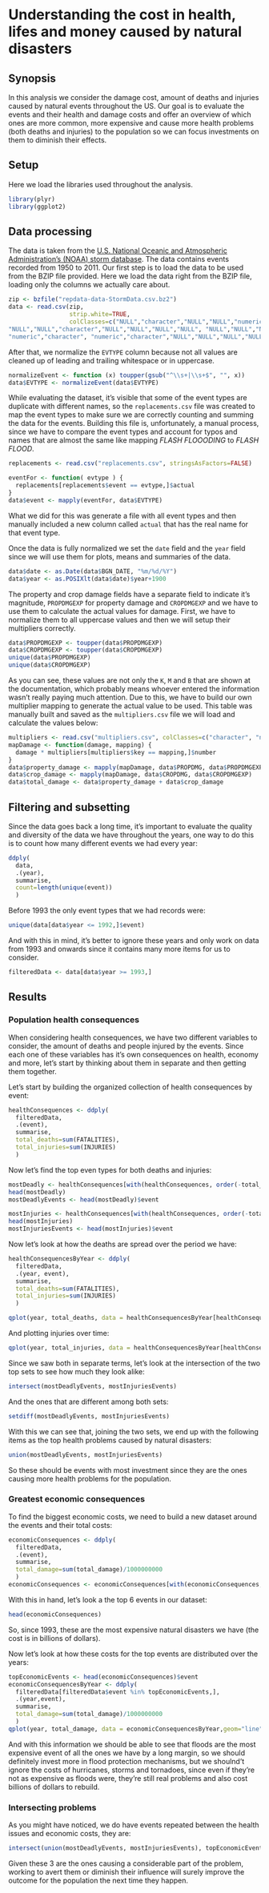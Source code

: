 # Understanding the cost in health, lifes and money caused by natural disasters

## Synopsis

In this analysis we consider the damage cost, amount of deaths and injuries caused by natural events throughout the US. Our goal is to evaluate the events and their health and damage costs and offer an overview of which ones are more common, more expensive and cause more health problems (both deaths and injuries) to the population so we can focus investments on them to diminish their effects.

## Setup

Here we load the libraries used throughout the analysis.

```r
library(plyr)
library(ggplot2)
```

## Data processing

The data is taken from the [U.S. National Oceanic and Atmospheric Administration's (NOAA) storm database](https://d396qusza40orc.cloudfront.net/repdata%2Fdata%2FStormData.csv.bz2). The data contains events recorded from 1950 to 2011. Our first step is to load the data to be used from the BZIP file provided. Here we load the data right from the BZIP file, loading only the columns we actually care about.

```r
zip <- bzfile("repdata-data-StormData.csv.bz2")
data <- read.csv(zip, 
                 strip.white=TRUE, 
                 colClasses=c("NULL","character","NULL","NULL","numeric","character","character","character", "NULL",
"NULL","NULL","character","NULL","NULL","NULL","NULL", "NULL","NULL","NULL","NULL","NULL","NULL","numeric","numeric",
"numeric","character", "numeric","character","NULL","NULL","NULL","NULL","NULL","NULL","NULL", "NULL","NULL"))
```

After that, we normalize the `EVTYPE` column because not all values are cleaned up of leading and trailing whitespace or in uppercase.

```r
normalizeEvent <- function (x) toupper(gsub("^\\s+|\\s+$", "", x))
data$EVTYPE <- normalizeEvent(data$EVTYPE)
```

While evaluating the dataset, it's visible that some of the event types are duplicate with different names, so the `replacements.csv` file was created to map the event types to make sure we are correctly counting and summing the data for the events. Building this file is, unfortunately, a manual process, since we have to compare the event types and account for typos and names that are almost the same like mapping *FLASH FLOOODING* to *FLASH FLOOD*.

```r
replacements <- read.csv("replacements.csv", stringsAsFactors=FALSE)

eventFor <- function( evtype ) {
  replacements[replacements$event == evtype,]$actual
}
data$event <- mapply(eventFor, data$EVTYPE)
```

What we did for this was generate a file with all event types and then manually included a new column called `actual` that has the real name for that event type.

Once the data is fully normalized we set the `date` field and the `year` field since we will use them for plots, means and summaries of the data.

```r
data$date <- as.Date(data$BGN_DATE, "%m/%d/%Y")
data$year <- as.POSIXlt(data$date)$year+1900
```

The property and crop damage fields have a separate field to indicate it's magnitude, `PROPDMGEXP` for property damage and `CROPDMGEXP` and we have to use them to calculate the actual values for damage. First, we have to normalize them to all uppercase values and then we will setup their multipliers correctly.

```r
data$PROPDMGEXP <- toupper(data$PROPDMGEXP)
data$CROPDMGEXP <- toupper(data$CROPDMGEXP)
unique(data$PROPDMGEXP)
unique(data$CROPDMGEXP)
```

As you can see, these values are not only the `K`, `M` and `B` that are shown at the documentation, which probably means whoever entered the information wasn't really paying much attention. Due to this, we have to build our own multiplier mapping to generate the actual value to be used. This table was manually built and saved as the `multipliers.csv` file we will load and calculate the values below:

```r
multipliers <- read.csv("multipliers.csv", colClasses=c("character", "numeric"))
mapDamage <- function(damage, mapping) {
  damage * multipliers[multipliers$key == mapping,]$number
}
data$property_damage <- mapply(mapDamage, data$PROPDMG, data$PROPDMGEXP)
data$crop_damage <- mapply(mapDamage, data$CROPDMG, data$CROPDMGEXP)
data$total_damage <- data$property_damage + data$crop_damage
```

## Filtering and subsetting

Since the data goes back a long time, it's important to evaluate the quality and diversity of the data we have throughout the years, one way to do this is to count how many different events we had every year:

```r
ddply(
  data, 
  .(year), 
  summarise,
  count=length(unique(event))
  )
```

Before 1993 the only event types that we had records were:

```r
unique(data[data$year <= 1992,]$event)
```

And with this in mind, it's better to ignore these years and only work on data from 1993 and onwards since it contains many more items for us to consider.

```r
filteredData <- data[data$year >= 1993,]
```

## Results

### Population health consequences

When considering health consequences, we have two different variables to consider, the amount of deaths and people injured by the events. Since each one of these variables has it's own consequences on health, economy and more, let's start by thinking about them in separate and then getting them together.

Let's start by building the organized collection of health consequences by event:

```r
healthConsequences <- ddply(
  filteredData, 
  .(event), 
  summarise,
  total_deaths=sum(FATALITIES),
  total_injuries=sum(INJURIES)
  )
```

Now let's find the top even types for both deaths and injuries:

```r
mostDeadly <- healthConsequences[with(healthConsequences, order(-total_deaths)),]
head(mostDeadly)
mostDeadlyEvents <- head(mostDeadly)$event

mostInjuries <- healthConsequences[with(healthConsequences, order(-total_injuries)),]
head(mostInjuries)
mostInjuriesEvents <- head(mostInjuries)$event
```

Now let's look at how the deaths are spread over the period we have:

```r
healthConsequencesByYear <- ddply(
  filteredData, 
  .(year, event), 
  summarise,
  total_deaths=sum(FATALITIES),
  total_injuries=sum(INJURIES)
  )

qplot(year, total_deaths, data = healthConsequencesByYear[healthConsequencesByYear$event %in% mostDeadlyEvents,], facets = event ~ ., geom="line", color=event, ylab="Deaths", xlab="Year")
```

And plotting injuries over time:

```r
qplot(year, total_injuries, data = healthConsequencesByYear[healthConsequencesByYear$event %in% mostInjuriesEvents,], facets = event ~ ., geom="line", color=event, ylab="Injuries", xlab="Year")
```

Since we saw both in separate terms, let's look at the intersection of the two top sets to see how much they look alike:

```r
intersect(mostDeadlyEvents, mostInjuriesEvents)
```

And the ones that are different among both sets:

```r
setdiff(mostDeadlyEvents, mostInjuriesEvents)
```

With this we can see that, joining the two sets, we end up with the following items as the top health problems caused by natural disasters:

```r
union(mostDeadlyEvents, mostInjuriesEvents)
```

So these should be events with most investment since they are the ones causing more health problems for the population.

### Greatest economic consequences

To find the biggest economic costs, we need to build a new dataset around the events and their total costs:

```r
economicConsequences <- ddply(
  filteredData, 
  .(event), 
  summarise,
  total_damage=sum(total_damage)/1000000000
  )
economicConsequences <- economicConsequences[with(economicConsequences, order(-total_damage)),]
```

With this in hand, let's look a the top 6 events in our dataset:

```r
head(economicConsequences)
```

So, since 1993, these are the most expensive natural disasters we have (the cost is in billions of dollars).

Now let's look at how these costs for the top events are distributed over the years:

```r
topEconomicEvents <- head(economicConsequences)$event
economicConsequencesByYear <- ddply(
  filteredData[filteredData$event %in% topEconomicEvents,], 
  .(year,event), 
  summarise,
  total_damage=sum(total_damage)/1000000000
  )
qplot(year, total_damage, data = economicConsequencesByYear,geom="line", color=event, ylab="Total cost in billions of dollars", xlab="Year",facets = event ~ .)
```

And with this information we should be able to see that floods are the most expensive event of all the ones we have by a long margin, so we should definitely invest more in flood protection mechanisms, but we shoulnd't ignore the costs of hurricanes, storms and tornadoes, since even if they're not as expensive as floods were, they're still real problems and also cost billions of dollars to rebuild.

### Intersecting problems

As you might have noticed, we do have events repeated between the health issues and economic costs, they are:

```r
intersect(union(mostDeadlyEvents, mostInjuriesEvents), topEconomicEvents)
```

Given these 3 are the ones causing a considerable part of the problem, working to avert them or diminish their influence will surely improve the outcome for the population the next time they happen.